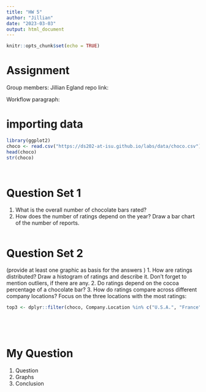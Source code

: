 ```yaml
---
title: "HW 5"
author: "Jillian"
date: "2023-03-03"
output: html_document
---
```


```r
knitr::opts_chunk$set(echo = TRUE)
```

# Assignment 
Group members: Jillian Egland 
repo link: 

Workflow paragraph: 





# importing data 

```r
library(ggplot2) 
choco <- read.csv("https://ds202-at-isu.github.io/labs/data/choco.csv")
head(choco) 
str(choco)




```







# Question Set 1

1. What is the overall number of chocolate bars rated?
2. How does the number of ratings depend on the year? Draw a bar chart of the number of reports. 

```r






```




# Question Set 2 

(provide at least one graphic as basis for the answers )
1. How are ratings distributed? Draw a histogram of ratings and describe it. Don’t forget to mention outliers, if there are any.
2. Do ratings depend on the cocoa percentage of a chocolate bar?
3. How do ratings compare across different company locations? Focus on the three locations with the most ratings: 

```r
top3 <- dplyr::filter(choco, Company.Location %in% c("U.S.A.", "France", "Canada"))






```



# My Question 

1. Question 
2. Graphs 
3. Conclusion 

```r




``` 









